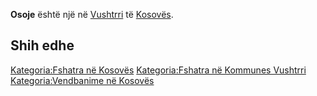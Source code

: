 {{Fshat në Kosovës
 | Emri                = Osoje
| srp_N_name = Osoje
| srp_N_FULL_NAME_RO = Osoje
| srp_N_FULL_NAME_ND_RO = Osoje
| srp_N_SORT_NAME_RG = OSOJE
| srp_N_FULL_NAME_RG = Osoje
| srp_N_FULL_NAME_ND_RG = Osoje

 | Emri (Rasa dhanore) = 
 | Figura              = 
 | Shteti              = Kosovo
 | Komuna              = Vushtrri
 | Kodi postar         = 
 | Sipërfaqja          = 

 | Popullsia           = 

 | Regj. i popullsisë  = 
 | Dend. e popullsisë  = 
 | Faqja zyrtare       = 
 <!--- Koordinatat ----> 
 | Gjerësia            = 42.920982
 | Gjatësia            = 21.032825
 | Lartësia            = 
}}
'''Osoje''' është një [[]] në [[Vushtrri]] të [[Kosovës]].

<!-- == Gjeografia == -->
<!-- == Historia == -->
<!-- == Demografia == -->
== Shih edhe ==
{{Komuna Vushtrri}}
{{Kosovo-Administrata-Cung}}

[[Kategoria:Fshatra në Kosovës]]
[[Kategoria:Fshatra në Kommunes Vushtrri]]
[[Kategoria:Vendbanime në Kosovës]]